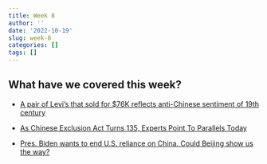 ```yaml
---
title: Week 8
author: ''
date: '2022-10-19'
slug: week-8
categories: []
tags: []
---
```


## What have we covered this week?

- [A pair of Levi's that sold for $76K reflects anti-Chinese sentiment of 19th century ](https://www.npr.org/2022/10/14/1128843922/vintage-levis-jeans-1880s-sold-thousands-racist-anti-chinese)

- [As Chinese Exclusion Act Turns 135, Experts Point To Parallels Today](https://www.npr.org/sections/codeswitch/2017/05/05/527091890/the-135-year-bridge-between-the-chinese-exclusion-act-and-a-proposed-travel-ban)

- [Pres. Biden wants to end U.S. reliance on China. Could Beijing show us the way?](https://www.wbur.org/onpoint/2022/10/12/pres-biden-wants-to-end-u-s-reliance-on-china-could-beijing-show-us-the-way)

<!-- - [The Nobel Prize in Economic Sciences 2022](/pdf/case_study_2.pdf) -->

<!-- - [Krugman's Paper](/pdf/WhatDoUndergradNeed2KnowAboutTrade.pdf) -->

<!-- - [Specific Factors and Income Distribution](/pdf/SpecificFactorsIncomeDistribution.pdf) -->
<!--   - Start at pp43! -->

<!-- ## Video Link -->

<!-- Video recording of lecture is available at [here](https://ksu.zoom.us/rec/play/9wt3dO7OcMnoTBjAeTi-r3S3HWD1rS_-3O2O9010Dv9x-G9teNdQoVuos2dAj_F75ecOtF9fBreALvLX.JaMPoginI2RNzFyw?continueMode=true&_x_zm_rtaid=8LKaaAeYQZCqsptvIQR8Sg.1666235429615.1729411514fc868b7db6aea2bb39ff50&_x_zm_rhtaid=146) -->